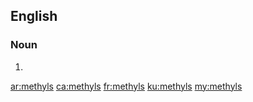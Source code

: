 {{also|Methyls}}
==English==

===Noun===
{{head|en|noun plural form}}

# {{plural of|methyl|lang=en}}

[[ar:methyls]]
[[ca:methyls]]
[[fr:methyls]]
[[ku:methyls]]
[[my:methyls]]